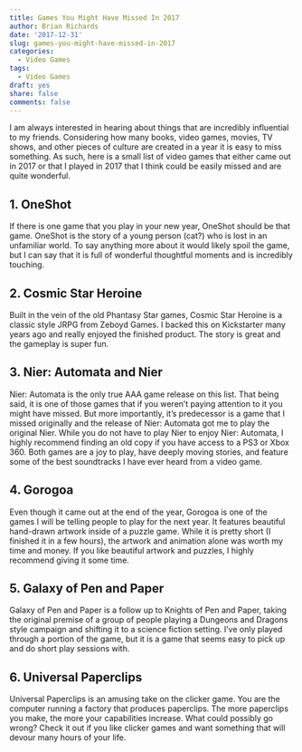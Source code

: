 ```yaml
---
title: Games You Might Have Missed In 2017
author: Brian Richards
date: '2017-12-31'
slug: games-you-might-have-missed-in-2017
categories:
  - Video Games
tags:
  - Video Games
draft: yes
share: false
comments: false
---
```


I am always interested in hearing about things that are incredibly influential to my friends. Considering how many books, video games, movies, TV shows, and other pieces of culture are created in a year it is easy to miss something. As such, here is a small list of video games that either came out in 2017 or that I played in 2017 that I think could be easily missed and are quite wonderful.

## 1. OneShot

If there is one game that you play in your new year, OneShot should be that game. OneShot is the story of a young person (cat?) who is lost in an unfamiliar world. To say anything more about it would likely spoil the game, but I can say that it is full of wonderful thoughtful moments and is incredibly touching.

## 2. Cosmic Star Heroine

Built in the vein of the old Phantasy Star games, Cosmic Star Heroine is a classic style JRPG from Zeboyd Games. I backed this on Kickstarter many years ago and really enjoyed the finished product. The story is great and the gameplay is super fun.

## 3. Nier: Automata and Nier

Nier: Automata is the only true AAA game release on this list. That being said, it is one of those games that if you weren't paying attention to it you might have missed. But more importantly, it's predecessor is a game that I missed originally and the release of Nier: Automata got me to play the original Nier. While you do not have to play Nier to enjoy Nier: Automata, I highly recommend finding an old copy if you have access to a PS3 or Xbox 360. Both games are a joy to play, have deeply moving stories, and feature some of the best soundtracks I have ever heard from a video game.

## 4. Gorogoa 

Even though it came out at the end of the year, Gorogoa is one of the games I will be telling people to play for the next year. It features beautiful hand-drawn artwork inside of a puzzle game. While it is pretty short (I finished it in a few hours), the artwork and animation alone was worth my time and money. If you like beautiful artwork and puzzles, I highly recommend giving it some time.

## 5. Galaxy of Pen and Paper

Galaxy of Pen and Paper is a follow up to Knights of Pen and Paper, taking the original premise of a group of people playing a Dungeons and Dragons style campaign and shifting it to a science fiction setting. I've only played through a portion of the game, but it is a game that seems easy to pick up and do short play sessions with.

## 6. Universal Paperclips

Universal Paperclips is an amusing take on the clicker game. You are the computer running a factory that produces paperclips. The more paperclips you make, the more your capabilities increase. What could possibly go wrong? Check it out if you like clicker games and want something that will devour many hours of your life.
